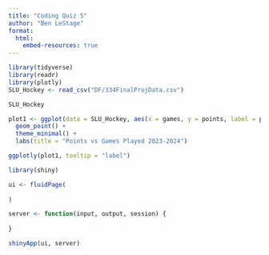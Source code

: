 ```yaml
---
title: "Coding Quiz 5"
author: "Ben LeStage"
format: 
  html:
    embed-resources: true
---
```


```r
library(tidyverse)
library(readr)
library(plotly)
SLU_Hockey <- read_csv("DF/334FinalProjData.csv")

SLU_Hockey
```

```r

plot1 <- ggplot(data = SLU_Hockey, aes(x = games, y = points, label = player)) +
  geom_point() +
  theme_minimal() +
  labs(title = "Points vs Games Played 2023-2024")

ggplotly(plot1, tooltip = "label")

```




```r
library(shiny)

ui <- fluidPage(
  
)

server <- function(input, output, session) {
  
}

shinyApp(ui, server)
```









































































































